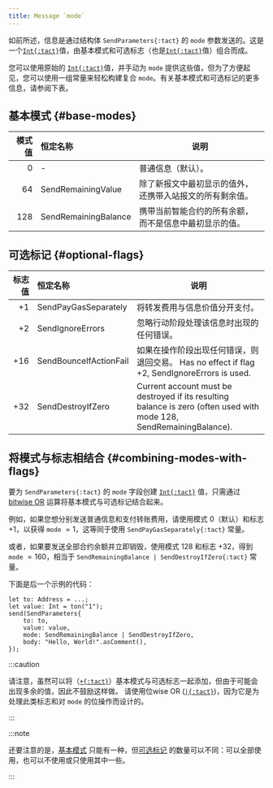 ```yaml
---
title: Message `mode`
---
```


如前所述，信息是通过结构体 `SendParameters{:tact}` 的 `mode` 参数发送的。这是一个[`Int{:tact}`][int]值，由基本模式和可选标志（也是[`Int{:tact}`][int]值）组合而成。

您可以使用原始的 [`Int{:tact}`][int]值，并手动为 `mode` 提供这些值，但为了方便起见，您可以使用一组常量来轻松构建复合 `mode`。有关基本模式和可选标记的更多信息，请参阅下表。

## 基本模式 {#base-modes}

|        模式值 | 恒定名称                 | 说明                           |
| ---------: | :------------------- | ---------------------------- |
| $0$        | -                    | 普通信息（默认）。                    |
| $64$       | SendRemainingValue   | 除了新报文中最初显示的值外，还携带入站报文的所有剩余值。 |
| $128$      | SendRemainingBalance | 携带当前智能合约的所有余额，而不是信息中最初显示的值。  |

## 可选标记 {#optional-flags}

|        标志值 | 恒定名称                   | 说明                                                                                                                     |
| ---------: | :--------------------- | ---------------------------------------------------------------------------------------------------------------------- |
| $+1$       | SendPayGasSeparately   | 将转发费用与信息价值分开支付。                                                                                                        |
| $+2$       | SendIgnoreErrors       | 忽略行动阶段处理该信息时出现的任何错误。                                                                                                   |
| $+16$      | SendBounceIfActionFail | 如果在操作阶段出现任何错误，则退回交易。 Has no effect if flag $+2$, SendIgnoreErrors is used.                                             |
| $+32$      | SendDestroyIfZero      | Current account must be destroyed if its resulting balance is zero (often used with mode $128$, SendRemainingBalance). |

## 将模式与标志相结合 {#combining-modes-with-flags}

要为 `SendParameters{:tact}` 的 `mode` 字段创建 [`Int{:tact}`][int] 值，只需通过 [bitwise OR](/zh-cn/book/operators#binary-bitwise-or) 运算将基本模式与可选标记结合起来。

例如，如果您想分别发送普通信息和支付转账费用，请使用模式 $0$（默认）和标志 $+1$，以获得 `mode` $= 1$，这等同于使用 `SendPayGasSeparately{:tact}` 常量。

或者，如果要发送全部合约余额并立即销毁，使用模式 $128$ 和标志 $+32$，得到 `mode` $= 160$，相当于 `SendRemainingBalance | SendDestroyIfZero{:tact}` 常量。

下面是后一个示例的代码：

```tact
let to: Address = ...;
let value: Int = ton("1");
send(SendParameters{
    to: to,
    value: value,
    mode: SendRemainingBalance | SendDestroyIfZero,
    body: "Hello, World!".asComment(),
});
```

:::caution

  请注意，虽然可以将（[`+{:tact}`](/zh-cn/book/operators#binary-add)）基本模式与可选标志一起添加，但由于可能会出现多余的值，因此不鼓励这样做。 请使用位wise OR ([`|{:tact}`](/zh-cn/book/operators#binary-bitwise-or))，因为它是为处理此类标志和对 `mode` 的位操作而设计的。

:::

:::note

  还要注意的是，[基本模式](#base-modes) 只能有一种，但[可选标记](#optional-flags) 的数量可以不同：可以全部使用，也可以不使用或只使用其中一些。

:::

[int]: /zh-cn/book/integers
